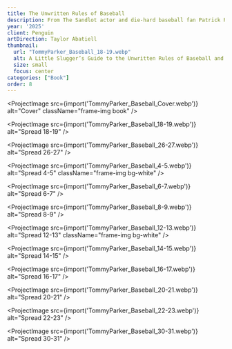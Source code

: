 ```yaml
---
title: The Unwritten Rules of Baseball
description: From The Sandlot actor and die-hard baseball fan Patrick Renna comes practical advice full of wit and humor about baseball (and life) – complete with a customisable dedication page for a very special slugger.
year: '2025'
client: Penguin
artDirection: Taylor Abatiell
thumbnail:
  url: "TommyParker_Baseball_18-19.webp"
  alt: A Little Slugger’s Guide to the Unwritten Rules of Baseball and Life
  size: small
  focus: center
categories: ["Book"]
order: 8
---
```


<ProjectImage
  src={import('TommyParker_Baseball_Cover.webp')}
  alt="Cover"
  className="frame-img book"
/>

<ProjectImage
  src={import('TommyParker_Baseball_18-19.webp')}
  alt="Spread 18-19"
/>

<ProjectImage
  src={import('TommyParker_Baseball_26-27.webp')}
  alt="Spread 26-27"
/>

<ProjectImage
  src={import('TommyParker_Baseball_4-5.webp')}
  alt="Spread 4-5"
  className="frame-img bg-white"
/>

<ProjectImage
  src={import('TommyParker_Baseball_6-7.webp')}
  alt="Spread 6-7"
/>

<ProjectImage
  src={import('TommyParker_Baseball_8-9.webp')}
  alt="Spread 8-9"
/>

<ProjectImage
  src={import('TommyParker_Baseball_12-13.webp')}
  alt="Spread 12-13"
  className="frame-img bg-white"
/>

<ProjectImage
  src={import('TommyParker_Baseball_14-15.webp')}
  alt="Spread 14-15"
/>

<ProjectImage
  src={import('TommyParker_Baseball_16-17.webp')}
  alt="Spread 16-17"
/>

<ProjectImage
  src={import('TommyParker_Baseball_20-21.webp')}
  alt="Spread 20-21"
/>

<ProjectImage
  src={import('TommyParker_Baseball_22-23.webp')}
  alt="Spread 22-23"
/>

<ProjectImage
  src={import('TommyParker_Baseball_30-31.webp')}
  alt="Spread 30-31"
/>